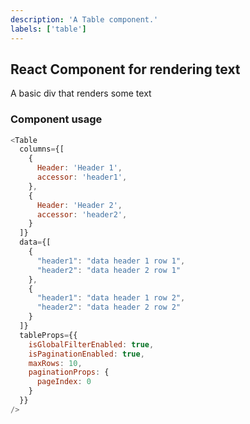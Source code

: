 ---
description: 'A Table component.'
labels: ['table']
---


## React Component for rendering text

A basic div that renders some text

### Component usage
```js
<Table 
  columns={[
    {
      Header: 'Header 1',
      accessor: 'header1',
    },
    {
      Header: 'Header 2',
      accessor: 'header2',
    }
  ]} 
  data={[
    {
      "header1": "data header 1 row 1",
      "header2": "data header 2 row 1"
    },
    {
      "header1": "data header 1 row 2",
      "header2": "data header 2 row 2"
    }
  ]} 
  tableProps={{
    isGlobalFilterEnabled: true,
    isPaginationEnabled: true,
    maxRows: 10,
    paginationProps: {
      pageIndex: 0
    }
  }}
/>
```
